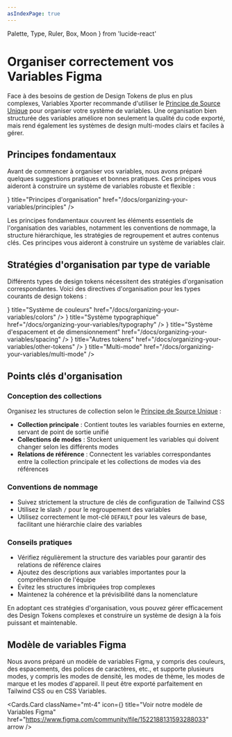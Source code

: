 ```yaml
---
asIndexPage: true
---
```


  Palette,
  Type,
  Ruler,
  Box,
  Moon
} from 'lucide-react'

# Organiser correctement vos Variables Figma

Face à des besoins de gestion de Design Tokens de plus en plus complexes, Variables Xporter recommande d'utiliser le [Principe de Source Unique](/docs/single-outlet-principle) pour organiser votre système de variables. Une organisation bien structurée des variables améliore non seulement la qualité du code exporté, mais rend également les systèmes de design multi-modes clairs et faciles à gérer.

## Principes fondamentaux

Avant de commencer à organiser vos variables, nous avons préparé quelques suggestions pratiques et bonnes pratiques. Ces principes vous aideront à construire un système de variables robuste et flexible :

<Cards>
  <Cards.Card
    icon={<Type />}
    title="Principes d'organisation"
    href="/docs/organizing-your-variables/principles"
  />
</Cards>

Les principes fondamentaux couvrent les éléments essentiels de l'organisation des variables, notamment les conventions de nommage, la structure hiérarchique, les stratégies de regroupement et autres contenus clés. Ces principes vous aideront à construire un système de variables clair.

## Stratégies d'organisation par type de variable

Différents types de design tokens nécessitent des stratégies d'organisation correspondantes. Voici des directives d'organisation pour les types courants de design tokens :

<Cards>
  <Cards.Card
    icon={<Palette />}
    title="Système de couleurs"
    href="/docs/organizing-your-variables/colors"
  />
  <Cards.Card
    icon={<Type />}
    title="Système typographique"
    href="/docs/organizing-your-variables/typography"
  />
  <Cards.Card
    icon={<Ruler />}
    title="Système d'espacement et de dimensionnement"
    href="/docs/organizing-your-variables/spacing"
  />
  <Cards.Card
    icon={<Box />}
    title="Autres tokens"
    href="/docs/organizing-your-variables/other-tokens"
  />
  <Cards.Card
    icon={<Moon />}
    title="Multi-mode"
    href="/docs/organizing-your-variables/multi-mode"
  />
</Cards>

## Points clés d'organisation

### Conception des collections

Organisez les structures de collection selon le [Principe de Source Unique](/docs/single-outlet-principle) :

- **Collection principale** : Contient toutes les variables fournies en externe, servant de point de sortie unifié
- **Collections de modes** : Stockent uniquement les variables qui doivent changer selon les différents modes
- **Relations de référence** : Connectent les variables correspondantes entre la collection principale et les collections de modes via des références

### Conventions de nommage

- Suivez strictement la structure de clés de configuration de Tailwind CSS
- Utilisez le slash `/` pour le regroupement des variables
- Utilisez correctement le mot-clé `DEFAULT` pour les valeurs de base, facilitant une hiérarchie claire des variables

### Conseils pratiques

- Vérifiez régulièrement la structure des variables pour garantir des relations de référence claires
- Ajoutez des descriptions aux variables importantes pour la compréhension de l'équipe
- Évitez les structures imbriquées trop complexes
- Maintenez la cohérence et la prévisibilité dans la nomenclature

En adoptant ces stratégies d'organisation, vous pouvez gérer efficacement des Design Tokens complexes et construire un système de design à la fois puissant et maintenable.

## Modèle de variables Figma

Nous avons préparé un modèle de variables Figma, y compris des couleurs, des espacements, des polices de caractères, etc., et supporte plusieurs modes, y compris les modes de densité, les modes de thème, les modes de marque et les modes d'appareil. Il peut être exporté parfaitement en Tailwind CSS ou en CSS Variables.

<Cards.Card
  className="mt-4"
  icon={<Box />}
  title="Voir notre modèle de Variables Figma"
  href="https://www.figma.com/community/file/1522188131593288033"
  arrow
/>